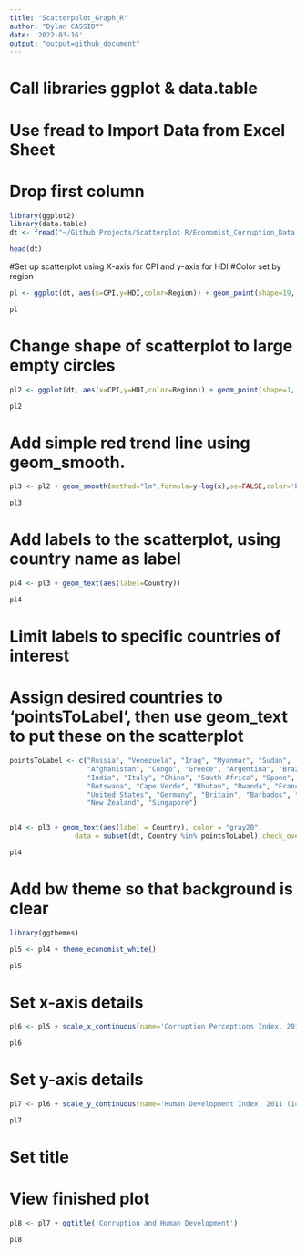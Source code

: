 ```yaml
---
title: "Scatterpolot_Graph_R"
author: "Dylan CASSIDY"
date: '2022-03-16'
output: "output=github_document"
---
```


# Call libraries ggplot & data.table
# Use fread to Import Data from Excel Sheet
# Drop first column
```r
library(ggplot2)
library(data.table)
dt <- fread("~/Github Projects/Scatterplot R/Economist_Corruption_Data.csv", drop=1)

head(dt)
```

#Set up scatterplot using X-axis for CPI and y-axis for HDI
#Color set by region
```r
pl <- ggplot(dt, aes(x=CPI,y=HDI,color=Region)) + geom_point(shape=19, size=3)

pl
```

# Change shape of scatterplot to large empty circles
```r
pl2 <- ggplot(dt, aes(x=CPI,y=HDI,color=Region)) + geom_point(shape=1, size=4)

pl2
```

# Add simple red trend line using geom_smooth.
```r
pl3 <- pl2 + geom_smooth(method="lm",formula=y~log(x),se=FALSE,color='blue')

pl3
```

# Add labels to the scatterplot, using country name as label
```r
pl4 <- pl3 + geom_text(aes(label=Country))

pl4
```

# Limit labels to specific countries of interest
# Assign desired countries to 'pointsToLabel', then use geom_text to put these on the scatterplot
```r
pointsToLabel <- c("Russia", "Venezuela", "Iraq", "Myanmar", "Sudan",
                   "Afghanistan", "Congo", "Greece", "Argentina", "Brazil",
                   "India", "Italy", "China", "South Africa", "Spane",
                   "Botswana", "Cape Verde", "Bhutan", "Rwanda", "France",
                   "United States", "Germany", "Britain", "Barbados", "Norway", "Japan",
                   "New Zealand", "Singapore")


pl4 <- pl3 + geom_text(aes(label = Country), color = "gray20", 
                data = subset(dt, Country %in% pointsToLabel),check_overlap = TRUE)

pl4
```


# Add bw theme so that background is clear
```r
library(ggthemes)

pl5 <- pl4 + theme_economist_white()

pl5
```

# Set x-axis details
```r
pl6 <- pl5 + scale_x_continuous(name='Corruption Perceptions Index, 2011 (10=least corrupt)', breaks=1:10)

pl6
```

# Set y-axis details
```r
pl7 <- pl6 + scale_y_continuous(name='Human Development Index, 2011 (1=Best)', waiver())

pl7

```

# Set title
# View finished plot
```r
pl8 <- pl7 + ggtitle('Corruption and Human Development')

pl8

```
